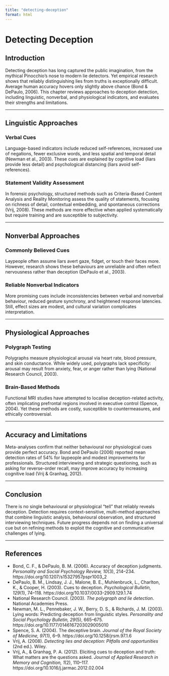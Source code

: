 ```yaml
---
title: "detecting-deception"
format: html
---
```


# Detecting Deception

## Introduction
Detecting deception has long captured the public imagination, from the mythical Pinocchio’s nose to modern lie detectors. Yet empirical research shows that reliably distinguishing lies from truths is exceptionally difficult. Average human accuracy hovers only slightly above chance (Bond & DePaulo, 2006). This chapter reviews approaches to deception detection, including linguistic, nonverbal, and physiological indicators, and evaluates their strengths and limitations.

---

## Linguistic Approaches

### Verbal Cues
Language-based indicators include reduced self-references, increased use of negations, fewer exclusive words, and less spatial and temporal detail (Newman et al., 2003). These cues are explained by cognitive load (liars provide less detail) and psychological distancing (liars avoid self-references).

### Statement Validity Assessment
In forensic psychology, structured methods such as Criteria-Based Content Analysis and Reality Monitoring assess the quality of statements, focusing on richness of detail, contextual embedding, and spontaneous corrections (Vrij, 2008). These methods are more effective when applied systematically but require training and are susceptible to subjectivity.

---

## Nonverbal Approaches

### Commonly Believed Cues
Laypeople often assume liars avert gaze, fidget, or touch their faces more. However, research shows these behaviours are unreliable and often reflect nervousness rather than deception (DePaulo et al., 2003).

### Reliable Nonverbal Indicators
More promising cues include inconsistencies between verbal and nonverbal behaviour, reduced gesture synchrony, and heightened response latencies. Still, effect sizes are modest, and cultural variation complicates interpretation.

---

## Physiological Approaches

### Polygraph Testing
Polygraphs measure physiological arousal via heart rate, blood pressure, and skin conductance. While widely used, polygraphs lack specificity: arousal may result from anxiety, fear, or anger rather than lying (National Research Council, 2003).

### Brain-Based Methods
Functional MRI studies have attempted to localise deception-related activity, often implicating prefrontal regions involved in executive control (Spence, 2004). Yet these methods are costly, susceptible to countermeasures, and ethically controversial.

---

## Accuracy and Limitations
Meta-analyses confirm that neither behavioural nor physiological cues provide perfect accuracy. Bond and DePaulo (2006) reported mean detection rates of 54% for laypeople and modest improvements for professionals. Structured interviewing and strategic questioning, such as asking for reverse-order recall, may improve accuracy by increasing cognitive load (Vrij & Granhag, 2012).

---

## Conclusion
There is no single behavioural or physiological “tell” that reliably reveals deception. Detection requires context-sensitive, multi-method approaches that combine linguistic analysis, behavioural observation, and structured interviewing techniques. Future progress depends not on finding a universal cue but on refining methods to exploit the cognitive and communicative challenges of lying.

---

## References

- Bond, C. F., & DePaulo, B. M. (2006). Accuracy of deception judgments. *Personality and Social Psychology Review, 10*(3), 214–234. https://doi.org/10.1207/s15327957pspr1003_2  
- DePaulo, B. M., Lindsay, J. J., Malone, B. E., Muhlenbruck, L., Charlton, K., & Cooper, H. (2003). Cues to deception. *Psychological Bulletin, 129*(1), 74–118. https://doi.org/10.1037/0033-2909.129.1.74  
- National Research Council. (2003). *The polygraph and lie detection*. National Academies Press.  
- Newman, M. L., Pennebaker, J. W., Berry, D. S., & Richards, J. M. (2003). Lying words: Predicting deception from linguistic styles. *Personality and Social Psychology Bulletin, 29*(5), 665–675. https://doi.org/10.1177/0146167203029005010  
- Spence, S. A. (2004). The deceptive brain. *Journal of the Royal Society of Medicine, 97*(1), 6–9. https://doi.org/10.1258/jrsm.97.1.6  
- Vrij, A. (2008). *Detecting lies and deception: Pitfalls and opportunities* (2nd ed.). Wiley.  
- Vrij, A., & Granhag, P. A. (2012). Eliciting cues to deception and truth: What matters are the questions asked. *Journal of Applied Research in Memory and Cognition, 1*(2), 110–117. https://doi.org/10.1016/j.jarmac.2012.02.004  